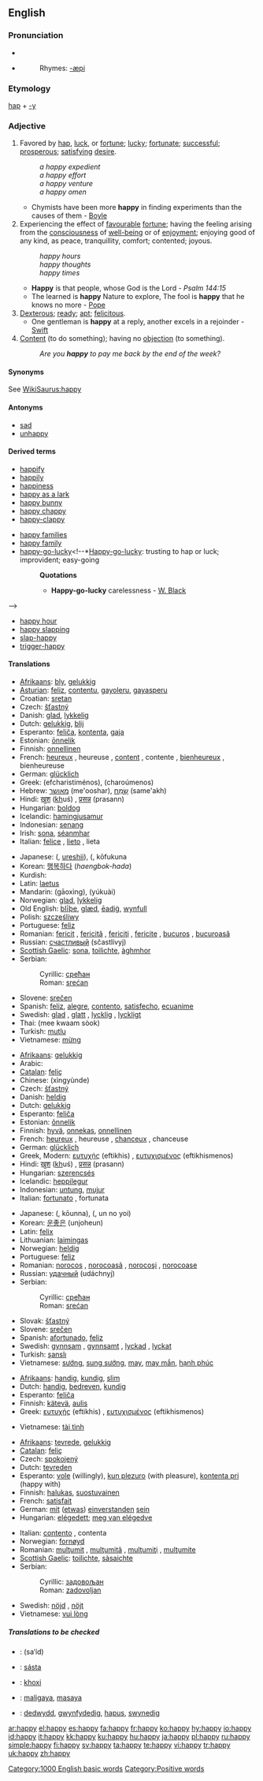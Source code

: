 {{wikipedia|Happy (disambiguation)}}
==English==

{{rank|none|river|change|508|happy|hours|clear|pretty}}

===Pronunciation===
*{{IPA|/ˈhæpi/}}
*{{audio|en-us-happy.ogg|Audio (US)}}
*:Rhymes: [[Rhymes:English:-æpi|-æpi]]

===Etymology===
[[hap]] + [[-y]]

===Adjective===
{{wikipedia}}
{{en-adj|happ|ier}}

# Favored by [[hap]], [[luck]], or [[fortune]]; [[lucky]]; [[fortunate]]; [[successful]]; [[prosperous]]; [[satisfy]]ing [[desire]].
#: ''a happy expedient''
#: ''a happy effort''
#: ''a happy venture''
#: ''a happy omen''
#*Chymists have been more '''happy''' in finding experiments than the causes of them - [[Boyle]]
# Experiencing the effect of [[favourable]] [[fortune]]; having the feeling arising from the [[consciousness]] of [[well-being]] or of [[enjoyment]]; enjoying good of any kind, as peace, tranquillity, comfort; contented; joyous.
#: ''happy hours''
#: ''happy thoughts''
#: ''happy times''
#*'''Happy''' is that people, whose God is the Lord - ''Psalm 144:15''
#*The learned is '''happy''' Nature to explore, The fool is '''happy''' that he knows no more - [[Pope]]
# [[dexterous|Dexterous]]; [[ready]]; [[apt]]; [[felicitous]].
#*One gentleman is '''happy''' at a reply, another excels in a rejoinder - [[Swift]]
# [[content|Content]] (to do something); having no [[objection]] (to something).
#: ''Are you '''happy''' to pay me back by the end of the week?''

====Synonyms====
See [[WikiSaurus:happy]]

====Antonyms====
* [[sad]]
* [[unhappy]]

====Derived terms====
{{top2}}
*[[happify]]
*[[happily]]
*[[happiness]]
*[[happy as a lark]]
*[[happy bunny]]
*[[happy chappy]]
*[[happy-clappy]]
{{mid2}}
*[[happy families]]<!--card game-->
*[[happy family]] <!--*[[Happy family]]: a collection of animals of different and hostile propensities living peaceably together in one cage. Used ironically of conventional alliances of persons who are in fact mutually repugnant-->
*[[happy-go-lucky]]<!--*[[Happy-go-lucky]]: trusting to hap or luck; improvident; easy-going
*:'''Quotations'''
*:*'''Happy-go-lucky''' carelessness - [[W. Black]]
-->
*[[happy hour]]
*[[happy slapping]]
*[[slap-happy]]
*[[trigger-happy]]
{{bottom}}

====Translations====
{{trans-top|enjoying peace, comfort, etc; contented, joyous}}
*[[Afrikaans]]: [[bly]], [[gelukkig]]
*[[Asturian]]: [[feliz]], [[contentu]], [[gayoleru]], [[gayasperu]]
*Croatian: [[sretan]]
*Czech: [[šťastný]]
*Danish: [[glad]], [[lykkelig]]
*Dutch: [[gelukkig]], [[blij]]
*Esperanto: [[feliĉa]], [[kontenta]], [[gaja]]
*Estonian: [[ōnnelik]]
*Finnish: [[onnellinen]]
*French: [[heureux]] {{m}}, heureuse {{f}}, [[content#French|content]] {{m}}, contente {{f}}, [[bienheureux]] {{m}}, bienheureuse {{f}}
*German: [[glücklich]]
*Greek: {{t|el|ευχαριστημένος|m|}} (efcharistiménos), {{t|el|χαρούμενος|m|}} (charoúmenos)
*Hebrew: [[מאושר]] (me'ooshar), [[שמח|שָׂמֵחַ]] (same'akh)
*Hindi: [[ख़ुश]] (<u>kh</u>uś) <!--this underlined kh represents a Persian sound used in Hindi. I don't know it's IPA, but it's like a throaty "h" with a slight scrape-->, [[प्रसन्न]] (prasann)
*Hungarian: [[boldog]]
*Icelandic: [[hamingjusamur]]
*Indonesian: [[senang]]
*Irish: [[sona]], [[séanmhar]]
*Italian: [[felice]] {{mf}}, [[lieto]] {{m}}, lieta {{f}}
{{trans-mid}}
*Japanese: {{JAchar|[[幸せな]]}} ({{JAchar|[[幸せな]]}}, [[ureshii]]), {{JAchar|[[幸福な]]}} ({{JAchar|[[こうふくな]]}}, kōfukuna
*Korean: [[행복하다]] (''haengbok-hada'')
*Kurdish: {{KUchar|[[دڵ خۆش]]}}
*Latin: [[laetus]]
*Mandarin: {{zh-ts|高興|高兴}} (gāoxìng), {{zh-ts|愉快|愉快}} (yúkuài)
*Norwegian: [[glad]], [[lykkelig]]
*Old English: [[bliþe|blīþe]], [[glæd]], [[eadig|ēadiġ]], [[wynfull]]
*Polish: [[szczęśliwy]]
*Portuguese: [[feliz]]
*Romanian: [[fericit]] {{m}}, [[fericită]] {{f}}, [[fericiţi]] {{p}}, [[fericite]] {{fpl}}, [[bucuros]] {{m}}, [[bucuroasă]] {{f}}
*Russian: [[счастливый]] (sčastlívyj)
*[[Scottish Gaelic]]: [[sona]], [[toilichte]], [[àghmhor]]
*Serbian:
*:Cyrillic: [[срећан]] {{m}}
*:Roman: [[srećan]] {{m}}
*Slovene: [[srečen]]
*Spanish: [[feliz]], [[alegre]], [[contento]], [[satisfecho]], [[ecuanime]]
*Swedish: [[glad]] {{c}}, [[glatt]] {{n}}, [[lycklig]] {{c}}, [[lyckligt]] {{n}}
*Thai: {{THchar|[[มีความสุข]]}} (mee kwaam sòok)
*Turkish: [[mutlu]]
*Vietnamese: [[mừng]]
{{trans-bottom}}

{{trans-top|fortunate}}
*[[Afrikaans]]: [[gelukkig]]
*Arabic: {{ARchar|[[محظوظ|مَحْظوظ]]}}
*[[Catalan]]: [[feliç]]
*Chinese: {{zh-ts|幸運的|幸运的}} (xìngyùnde)
*Czech: [[šťastný]]
*Danish: [[heldig]]
*Dutch: [[gelukkig]]
*Esperanto: [[feliĉa]]
*Estonian: [[õnnelik]]
*Finnish: [[hyvä]], [[onnekas]], [[onnellinen]]
*French: [[heureux]] {{m}}, heureuse {{f}}, [[chanceux]] {{m}}, chanceuse {{f}}
*German: [[glücklich]]
*Greek, Modern: [[ευτυχής]] (eftikhis) {{m}}, [[ευτυχισμένος]] (eftikhismenos) {{m}}
*Hindi: [[ख़ुश]] (<u>kh</u>uś) <!--this underlined kh represents a Persian sound used in Hindi. I don't know the IPA, but it's like a throaty "h" with a slight scrape-->, [[प्रसन्न]] (prasann)
*Hungarian: [[szerencsés]]
*Icelandic: [[heppilegur]]
*Indonesian: [[untung]], [[mujur]]
*Italian: [[fortunato]] {{m}}, fortunata {{f}}
{{trans-mid}}
*Japanese: {{JAchar|[[幸運な]]}} ({{JAchar|[[こううんな]]}}, kōunna), {{JAchar|[[運のよい]]}} ({{JAchar|[[うんのよい]]}}, un no yoi)
*Korean: [[운좋은]] (unjoheun)
*Latin: [[felix]]
*Lithuanian: [[laimingas]]
*Norwegian: [[heldig]]
*Portuguese: [[feliz#Portuguese|feliz]]
*Romanian: [[norocos]] {{m}}, [[norocoasã]] {{f}}, [[norocoşi]] {{m}} {{p}}, [[norocoase]] {{f}} {{p}}
*Russian: [[удачный]] (udáchnyj)
*Serbian:
*:Cyrillic: [[срећан]] {{m}}
*:Roman: [[srećan]] {{m}}
*Slovak: [[šťastný]]
*Slovene: [[srečen]]
*Spanish: [[afortunado]], [[feliz#Spanish|feliz]]
*Swedish: [[gynnsam]] {{c}}, [[gynnsamt]] {{n}}, [[lyckad]] {{c}}, [[lyckat]] {{n}}
*Turkish: [[şanslı]]
*Vietnamese: [[sướng]], [[sung sướng]], [[may#Vietnamese|may]], [[may mắn]], [[hạnh phúc]]
{{trans-bottom}}

{{trans-top|dexterous; ready; apt; felicitous}}
*[[Afrikaans]]: [[handig]], [[kundig]], [[slim]]
*Dutch: [[handig]], [[bedreven]], [[kundig]]
*Esperanto: [[feliĉa]]
*Finnish: [[kätevä]], [[aulis]]
*Greek: [[ευτυχής]] (eftikhis) {{m}}, [[ευτυχισμένος]] (eftikhismenos) {{m}}
{{trans-mid}}
*Vietnamese: [[tài tình]]
{{trans-bottom}}

{{trans-top|content (to do something); having no objection (to something)}}
*[[Afrikaans]]: [[tevrede]], [[gelukkig]]
*[[Catalan]]: [[feliç]]
*Czech: [[spokojený]]
*Dutch: [[tevreden]]
*Esperanto: [[vole]] (willingly), [[kun plezuro]] (with pleasure), [[kontenta pri]] (happy with)
*Finnish: [[halukas]], [[suostuvainen]]
*French: [[satisfait]] {{m}}
*German: [[mit]] ([[etwas]]) [[einverstanden]] [[sein]]
*Hungarian: [[elégedett]]; [[meg van elégedve]]
{{trans-mid}}
*Italian: [[contento]] {{m}}, contenta {{f}}
*Norwegian: [[fornøyd]]
*Romanian: [[mulţumit]] {{m}}, [[mulţumitã]] {{f}}, [[mulţumiţi]] {{m}} {{p}}, [[mulţumite]] {{f}} {{p}}
*[[Scottish Gaelic]]: [[toilichte]], [[sàsaichte]]
*Serbian:
*:Cyrillic: [[задовољан]] {{m}}
*:Roman: [[zadovoljan]] {{m}}
*Swedish: [[nöjd]] {{c}}, [[nöjt]] {{n}}
*Vietnamese: [[vui lòng]]
{{trans-bottom}}

=====Translations to be checked=====
{{checktrans}}
*{{ttbc|Arabic}}: {{ARchar|[[سعيد]]}} (sa‘íd)
*{{ttbc|Irish}}: [[sásta]]
*{{ttbc|Konkani}}: [[khoxi]]
*{{ttbc|Tagalog}}: [[maligaya]], [[masaya]]
*{{ttbc|Welsh}}: [[dedwydd]], [[gwynfydedig]], [[hapus]], [[swynedig]]

[[Category:1000 English basic words]]
[[Category:Positive words]]

[[ar:happy]]
[[el:happy]]
[[es:happy]]
[[fa:happy]]
[[fr:happy]]
[[ko:happy]]
[[hy:happy]]
[[io:happy]]
[[id:happy]]
[[it:happy]]
[[kk:happy]]
[[ku:happy]]
[[hu:happy]]
[[ja:happy]]
[[pl:happy]]
[[ru:happy]]
[[simple:happy]]
[[fi:happy]]
[[sv:happy]]
[[ta:happy]]
[[te:happy]]
[[vi:happy]]
[[tr:happy]]
[[uk:happy]]
[[zh:happy]]